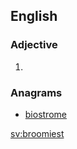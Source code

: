 ==English==

===Adjective===
{{head|en|adjective superlative form}}

# {{context|rare|lang=en}} {{en-superlative of|broomy}}

===Anagrams===
* [[biostrome#English|biostrome]]

[[sv:broomiest]]